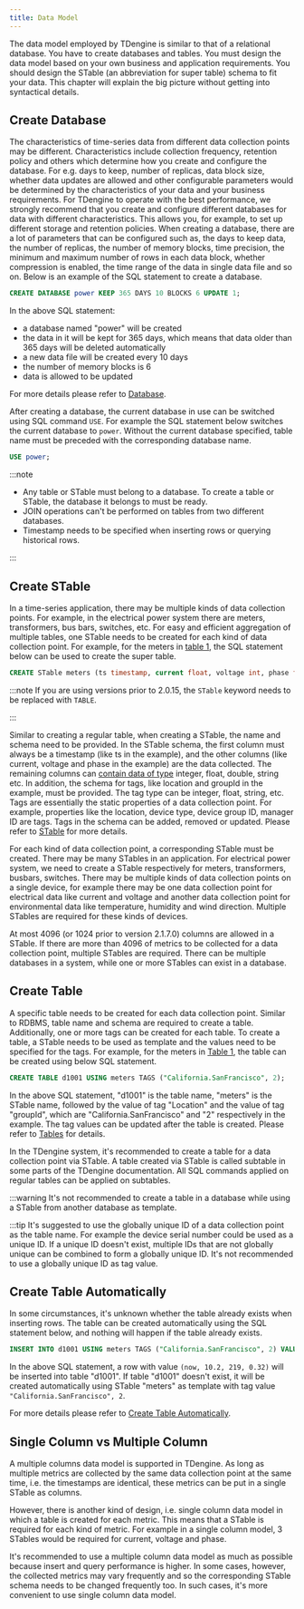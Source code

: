 ```yaml
---
title: Data Model
---
```


The data model employed by TDengine is similar to that of a relational database. You have to create databases and tables. You must design the data model based on your own business and application requirements. You should design the STable (an abbreviation for super table) schema to fit your data. This chapter will explain the big picture without getting into syntactical details.

## Create Database

The characteristics of time-series data from different data collection points may be different. Characteristics include collection frequency, retention policy and others which determine how you create and configure the database. For e.g. days to keep, number of replicas, data block size, whether data updates are allowed and other configurable parameters would be determined by the characteristics of your data and your business requirements. For TDengine to operate with the best performance, we strongly recommend that you create and configure different databases for data with different characteristics. This allows you, for example, to set up different storage and retention policies. When creating a database, there are a lot of parameters that can be configured such as, the days to keep data, the number of replicas, the number of memory blocks, time precision, the minimum and maximum number of rows in each data block, whether compression is enabled, the time range of the data in single data file and so on. Below is an example of the SQL statement to create a database.

```sql
CREATE DATABASE power KEEP 365 DAYS 10 BLOCKS 6 UPDATE 1;
```

In the above SQL statement:
- a database named "power" will be created
- the data in it will be kept for 365 days, which means that data older than 365 days will be deleted automatically
- a new data file will be created every 10 days
- the number of memory blocks is 6
- data is allowed to be updated

For more details please refer to [Database](../../taos-sql/database).

After creating a database, the current database in use can be switched using SQL command `USE`. For example the SQL statement below switches the current database to `power`. Without the current database specified, table name must be preceded with the corresponding database name.

```sql
USE power;
```

:::note

- Any table or STable must belong to a database. To create a table or STable, the database it belongs to must be ready.
- JOIN operations can't be performed on tables from two different databases.
- Timestamp needs to be specified when inserting rows or querying historical rows.

:::

## Create STable

In a time-series application, there may be multiple kinds of data collection points. For example, in the electrical power system there are meters, transformers, bus bars, switches, etc. For easy and efficient aggregation of multiple tables, one STable needs to be created for each kind of data collection point. For example, for the meters in [table 1](../../concept/#model_table1), the SQL statement below can be used to create the super table.

```sql
CREATE STable meters (ts timestamp, current float, voltage int, phase float) TAGS (location binary(64), groupId int);
```

:::note
If you are using versions prior to 2.0.15, the `STable` keyword needs to be replaced with `TABLE`.

:::

Similar to creating a regular table, when creating a STable, the name and schema need to be provided. In the STable schema, the first column must always be a timestamp (like ts in the example), and the other columns (like current, voltage and phase in the example) are the data collected. The remaining columns can [contain data of type](../../taos-sql/data-type/) integer, float, double, string etc. In addition, the schema for tags, like location and groupId in the example, must be provided. The tag type can be integer, float, string, etc. Tags are essentially the static properties of a data collection point. For example, properties like the location, device type, device group ID, manager ID are tags. Tags in the schema can be added, removed or updated. Please refer to [STable](../../taos-sql/stable) for more details.

For each kind of data collection point, a corresponding STable must be created. There may be many STables in an application. For electrical power system, we need to create a STable respectively for meters, transformers, busbars, switches. There may be multiple kinds of data collection points on a single device, for example there may be one data collection point for electrical data like current and voltage and another data collection point for environmental data like temperature, humidity and wind direction. Multiple STables are required for these kinds of devices.

At most 4096 (or 1024 prior to version 2.1.7.0) columns are allowed in a STable. If there are more than 4096 of metrics to be collected for a data collection point, multiple STables are required. There can be multiple databases in a system, while one or more STables can exist in a database.

## Create Table

A specific table needs to be created for each data collection point. Similar to RDBMS, table name and schema are required to create a table. Additionally, one or more tags can be created for each table. To create a table, a STable needs to be used as template and the values need to be specified for the tags. For example, for the meters in [Table 1](../../tdinternal/arch#model_table1), the table can be created using below SQL statement.

```sql
CREATE TABLE d1001 USING meters TAGS ("California.SanFrancisco", 2);
```

In the above SQL statement, "d1001" is the table name, "meters" is the STable name, followed by the value of tag "Location" and the value of tag "groupId", which are "California.SanFrancisco" and "2" respectively in the example. The tag values can be updated after the table is created. Please refer to [Tables](../../taos-sql/table) for details.

In the TDengine system, it's recommended to create a table for a data collection point via STable. A table created via STable is called subtable in some parts of the TDengine documentation. All SQL commands applied on regular tables can be applied on subtables.

:::warning
It's not recommended to create a table in a database while using a STable from another database as template.

:::tip
It's suggested to use the globally unique ID of a data collection point as the table name. For example the device serial number could be used as a unique ID. If a unique ID doesn't exist, multiple IDs that are not globally unique can be combined to form a globally unique ID. It's not recommended to use a globally unique ID as tag value.

## Create Table Automatically

In some circumstances, it's unknown whether the table already exists when inserting rows. The table can be created automatically using the SQL statement below, and nothing will happen if the table already exists.

```sql
INSERT INTO d1001 USING meters TAGS ("California.SanFrancisco", 2) VALUES (now, 10.2, 219, 0.32);
```

In the above SQL statement, a row with value `(now, 10.2, 219, 0.32)` will be inserted into table "d1001". If table "d1001" doesn't exist, it will be created automatically using STable "meters" as template with tag value `"California.SanFrancisco", 2`.

For more details please refer to [Create Table Automatically](../../taos-sql/insert#automatically-create-table-when-inserting).

## Single Column vs Multiple Column

A multiple columns data model is supported in TDengine. As long as multiple metrics are collected by the same data collection point at the same time, i.e. the timestamps are identical, these metrics can be put in a single STable as columns. 

However, there is another kind of design, i.e. single column data model in which a table is created for each metric. This means that a STable is required for each kind of metric. For example in a single column model, 3 STables would be required for current, voltage and phase.

It's recommended to use a multiple column data model as much as possible because insert and query performance is higher. In some cases, however, the collected metrics may vary frequently and so the corresponding STable schema needs to be changed frequently too. In such cases, it's more convenient to use single column data model.
